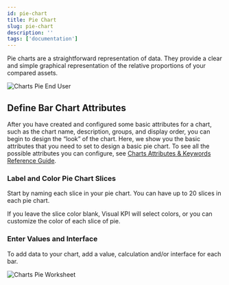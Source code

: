 ```yaml
---
id: pie-chart
title: Pie Chart
slug: pie-chart
description: ''
tags: ['documentation']
---
```



Pie charts are a straightforward representation of data. They provide a clear and simple graphical representation of the relative proportions of your compared assets.

<Image
  src="media/designer/authoring/charts/charts-pie-enduser.png"
  alt="Charts Pie End User"
/>

## Define Bar Chart Attributes

After you have created and configured some basic attributes for a chart, such as the chart name, description, groups, and display order, you can begin to design the “look” of the chart. Here, we show you the basic attributes that you need to set to design a basic pie chart. To see all the possible attributes you can configure, see [Charts Attributes & Keywords Reference Guide](/reference/visual-kpi-designer/attributes-and-keywords/pie-charts).

### Label and Color Pie Chart Slices

Start by naming each slice in your pie chart. You can have up to 20 slices in each pie chart.

If you leave the slice color blank, Visual KPI will select colors, or you can customize the color of each slice of pie.

### Enter Values and Interface

To add data to your chart, add a value, calculation and/or interface for each bar.

<Image
  src="media/designer/authoring/charts/charts-pie-worksheet.png"
  alt="Charts Pie Worksheet"
/>